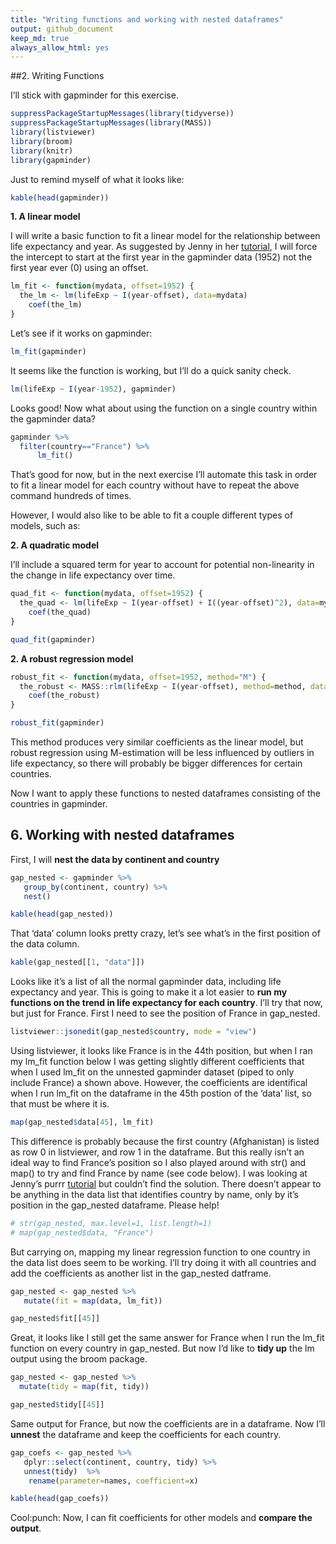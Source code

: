 ```yaml
---
title: "Writing functions and working with nested dataframes"
output: github_document 
keep_md: true 
always_allow_html: yes
---
```


##2. Writing Functions

I'll stick with gapminder for this exercise.

```r
suppressPackageStartupMessages(library(tidyverse))
suppressPackageStartupMessages(library(MASS))
library(listviewer)
library(broom)
library(knitr)
library(gapminder)
```

Just to remind myself of what it looks like: 

```r
kable(head(gapminder))
```

**1. A linear model**

I will write a basic function to fit a linear model for the relationship between life expectancy and year. As suggested by Jenny in her [tutorial](http://stat545.com/block012_function-regress-lifeexp-on-year.html), I will force the intercept to start at the first year in the gapminder data (1952) not the first year ever (0) using an offset.  

```r
lm_fit <- function(mydata, offset=1952) {
  the_lm <- lm(lifeExp ~ I(year-offset), data=mydata)
    coef(the_lm)
}
```

Let's see if it works on gapminder:

```r
lm_fit(gapminder)
```

It seems like the function is working, but I'll do a quick sanity check.

```r
lm(lifeExp ~ I(year-1952), gapminder)
```

Looks good! Now what about using the function on a single country within the gapminder data?

```r
gapminder %>%
  filter(country=="France") %>%
      lm_fit()
```

That's good for now, but in the next exercise I'll automate this task in order to fit a linear model for each country without have to repeat the above command hundreds of times.

However, I would also like to be able to fit a couple different types of models, such as:

**2. A quadratic model**

I'll include a squared term for year to account for potential non-linearity in the change in life expectancy over time.

```r
quad_fit <- function(mydata, offset=1952) {
  the_quad <- lm(lifeExp ~ I(year-offset) + I((year-offset)^2), data=mydata)
    coef(the_quad)
}

quad_fit(gapminder)
```

**2. A robust regression model**

```r
robust_fit <- function(mydata, offset=1952, method="M") {
  the_robust <- MASS::rlm(lifeExp ~ I(year-offset), method=method, data=mydata)
    coef(the_robust)
}

robust_fit(gapminder)
```

This method produces very similar coefficients as the linear model, but robust regression using M-estimation will be less influenced by outliers in life expectancy, so there will probably be bigger differences for certain countries. 

Now I want to apply these functions to nested dataframes consisting of the countries in gapminder.

## 6. Working with nested dataframes

First, I will **nest the data by continent and country** 

```r
gap_nested <- gapminder %>% 
   group_by(continent, country) %>% 
   nest()

kable(head(gap_nested))
```

That 'data' column looks pretty crazy, let's see what's in the first position of the data column. 

```r
kable(gap_nested[[1, "data"]])
```

Looks like it's a list of all the normal gapminder data, including life expectancy and year. This is going to make it a lot easier to **run my functions on the trend in life expectancy for each country**. I'll try that now, but just for France. First I need to see the position of France in gap_nested.

```r
listviewer::jsonedit(gap_nested$country, mode = "view")
```

Using listviewer, it looks like France is in the 44th position, but when I ran my lm_fit function below I was getting slightly different coefficients that when I used lm_fit on the unnested gapminder dataset (piped to only include France) a shown above. However, the coefficients are identifical when I run lm_fit on the dataframe in the 45th postion of the 'data' list, so that must be where it is. 

```r
map(gap_nested$data[45], lm_fit)
```

This difference is probably because the first country (Afghanistan) is listed as row 0 in listviewer, and row 1 in the dataframe. But this really isn't an ideal way to find France's position so I also played around with str() and map() to try and find France by name (see code below). I was looking at Jenny's purrr [tutorial](https://jennybc.github.io/purrr-tutorial/ls02_map-extraction-advanced.html) but couldn't find the solution. There doesn't appear to be anything in the data list that identifies country by name, only by it's position in the gap_nested dataframe. Please help!  

```r
# str(gap_nested, max.level=1, list.length=1)
# map(gap_nested$data, "France")
```

But carrying on, mapping my linear regression function to one country in the data list does seem to be working. I'll try doing it with all countries and add the coefficients as another list in the gap_nested datframe.

```r
gap_nested <- gap_nested %>% 
   mutate(fit = map(data, lm_fit))

gap_nested$fit[[45]]
```

Great, it looks like I still get the same answer for France when I run the lm_fit function on every country in gap_nested.
But now I'd like to **tidy up** the lm output using the broom package. 

```r
gap_nested <- gap_nested %>% 
  mutate(tidy = map(fit, tidy))

gap_nested$tidy[[45]]
```

Same output for France, but now the coefficients are in a dataframe. Now I'll **unnest** the dataframe and keep the coefficients for each country.  

```r
gap_coefs <- gap_nested %>% 
   dplyr::select(continent, country, tidy) %>% 
   unnest(tidy)  %>%
    rename(parameter=names, coefficient=x)

kable(head(gap_coefs))
```

Cool:punch: Now, I can fit coefficients for other models and **compare the output**.  
